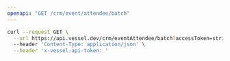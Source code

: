 ```yaml
---
openapi: "GET /crm/event/attendee/batch"
---
```


<RequestExample>

```bash Request
curl --request GET \
  --url https://api.vessel.dev/crm/eventAttendee/batch?accessToken=string&ids=eb84649fd7a5145b93c349bde55dd88d,b3b04a80af4190796185c527e7b9933c \
  --header 'Content-Type: application/json' \
  --header 'x-vessel-api-token: '
```

</RequestExample>
